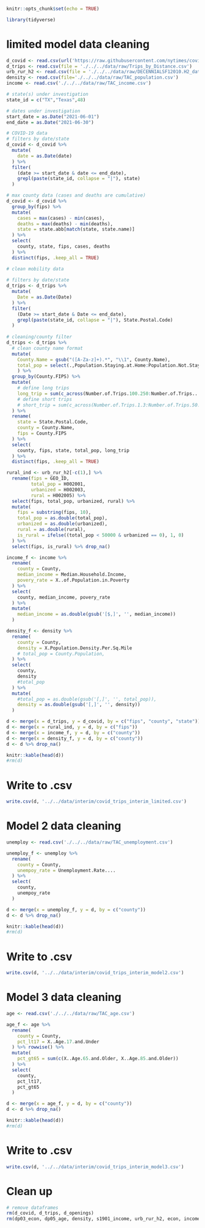 
```r
knitr::opts_chunk$set(echo = TRUE)
```

```r
library(tidyverse)
```

# limited model data cleaning

```r
d_covid <- read.csv(url('https://raw.githubusercontent.com/nytimes/covid-19-data/master/us-counties.csv'))
d_trips <- read.csv(file = './../../data/raw/Trips_by_Distance.csv')
urb_rur_h2 <- read.csv(file = './../../data/raw/DECENNIALSF12010.H2_data_with_overlays_2021-06-08T173848.csv') 
density <- read.csv(file='./../../data/raw/TAC_population.csv')
income <- read.csv('./../../data/raw/TAC_income.csv')
```

```r
# state(s) under investigation
state_id = c("TX","Texas",48)

# dates under investigation
start_date = as.Date("2021-06-01")
end_date = as.Date("2021-06-30")
```


```r
# COVID-19 data
# filters by date/state
d_covid <- d_covid %>%
  mutate(
    date = as.Date(date)
  ) %>%
  filter(
    (date >= start_date & date <= end_date),
    grepl(paste(state_id, collapse = "|"), state)
  )

# max county data (cases and deaths are cumulative)
d_covid <- d_covid %>%
  group_by(fips) %>%
  mutate(
    cases = max(cases) - min(cases),
    deaths = max(deaths) - min(deaths),
    state = state.abb[match(state, state.name)]
  ) %>%
  select(
    county, state, fips, cases, deaths
  ) %>%
  distinct(fips, .keep_all = TRUE)
```

```r
# clean mobility data
 
# filters by date/state
d_trips <- d_trips %>%
  mutate(
    Date = as.Date(Date)
  ) %>%
  filter(
    (Date >= start_date & Date <= end_date),
    grepl(paste(state_id, collapse = "|"), State.Postal.Code)
  )
  
# cleaning/county filter
d_trips <- d_trips %>%
  # clean county name format
  mutate(
    County.Name = gsub("([A-Za-z]+).*", "\\1", County.Name),
    total_pop = select(.,Population.Staying.at.Home:Population.Not.Staying.at.Home) %>% rowSums(na.rm = TRUE)
    ) %>%
  group_by(County.FIPS) %>%
  mutate(
    # define long trips
    long_trip = sum(c_across(Number.of.Trips.100.250:Number.of.Trips...500)),
    # define short trips
    # short_trip = sum(c_across(Number.of.Trips.1.3:Number.of.Trips.50.100)),
  ) %>%
  rename(
    state = State.Postal.Code,
    county = County.Name,
    fips = County.FIPS
  ) %>%
  select(
    county, fips, state, total_pop, long_trip
  ) %>%
  distinct(fips, .keep_all = TRUE)
```

```r
rural_ind <- urb_rur_h2[-c(1),] %>%
  rename(fips = GEO_ID,
         total_pop = H002001,
         urbanized = H002003,
         rural = H002005) %>%
  select(fips, total_pop, urbanized, rural) %>%
  mutate(
    fips = substring(fips, 10),
    total_pop = as.double(total_pop),
    urbanized = as.double(urbanized),
    rural = as.double(rural),
    is_rural = ifelse((total_pop < 50000 & urbanized == 0), 1, 0)
  ) %>% 
  select(fips, is_rural) %>% drop_na()
```


```r
income_f <- income %>%
  rename(
    county = County,
    median_income = Median.Household.Income,
    povery_rate = X..of.Population.in.Poverty
  ) %>%
  select(
    county, median_income, povery_rate
  ) %>%
  mutate(
    median_income = as.double(gsub('[$,]', '', median_income))
  )

```


```r
density_f <- density %>%
  rename(
    county = County,
    density = X.Population.Density.Per.Sq.Mile
    # total_pop = County.Population,
  ) %>%
  select(
    county, 
    density 
    #total_pop
  ) %>%
  mutate(
    #total_pop = as.double(gsub('[,]', '', total_pop)),
    density = as.double(gsub('[,]', '', density))
  )


```

```r
d <- merge(x = d_trips, y = d_covid, by = c("fips", "county", "state")) 
d <- merge(x = rural_ind, y = d, by = c("fips"))
d <- merge(x = income_f, y = d, by = c("county"))
d <- merge(x = density_f, y = d, by = c("county"))
d <- d %>% drop_na()

knitr::kable(head(d))
#rm(d)
```

# Write to .csv
```r
write.csv(d, '../../data/interim/covid_trips_interim_limited.csv')
```


# Model 2 data cleaning

```r
unemploy <- read.csv('./../../data/raw/TAC_unemployment.csv')
```


```r
unemploy_f <- unemploy %>%
  rename(
    county = County,
    unempoy_rate = Unemployment.Rate....
  ) %>%
  select(
    county, 
    unempoy_rate 
  )

```


```r
d <- merge(x = unemploy_f, y = d, by = c("county"))
d <- d %>% drop_na()

knitr::kable(head(d))
#rm(d)
```


# Write to .csv
```r
write.csv(d, '../../data/interim/covid_trips_interim_model2.csv')
```


# Model 3 data cleaning

```r
age <- read.csv('./../../data/raw/TAC_age.csv')
```


```r
age_f <- age %>%
  rename(
    county = County,
    pct_lt17 = X..Age.17.and.Under
  ) %>% rowwise() %>%
  mutate(
    pct_gt65 = sum(c(X..Age.65.and.Older, X..Age.85.and.Older))
  ) %>%
  select(
    county,
    pct_lt17,
    pct_gt65
  )

```


```r
d <- merge(x = age_f, y = d, by = c("county"))
d <- d %>% drop_na()

knitr::kable(head(d))
#rm(d)
```


# Write to .csv
```r
write.csv(d, '../../data/interim/covid_trips_interim_model3.csv')
```

# Clean up
```r
# remove dataframes
rm(d_covid, d_trips, d_openings)
rm(dp03_econ, dp05_age, density, s1901_income, urb_rur_h2, econ, income, age)

```









